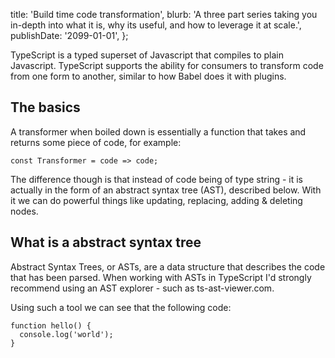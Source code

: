   title: 'Build time code transformation',
  blurb:
    'A three part series taking you in-depth into what it is, why its useful, and how to leverage it at scale.',
  publishDate: '2099-01-01',
};

TypeScript is a typed superset of Javascript that compiles to plain Javascript.
TypeScript supports the ability for consumers to transform code from one form to another,
similar to how Babel does it with plugins.

## The basics

A transformer when boiled down is essentially a function that takes and returns some piece of code,
for example:

```
const Transformer = code => code;
```

The difference though is that instead of code being of type string -
it is actually in the form of an abstract syntax tree (AST),
described below.
With it we can do powerful things like updating,
replacing,
adding & deleting nodes.

## What is a abstract syntax tree

Abstract Syntax Trees, or ASTs, are a data structure that describes the code that has been parsed. When working with ASTs in TypeScript I'd strongly recommend using an AST explorer - such as ts-ast-viewer.com.

Using such a tool we can see that the following code:

```
function hello() {
  console.log('world');
}
```
